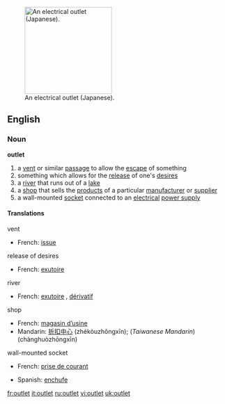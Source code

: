 [[Image:OutletGround.jpg|thumb|200px|right|An electrical outlet (Japanese).]]
==English==

===Noun=== 
'''outlet'''
# a [[vent]] or similar [[passage]] to allow the [[escape]] of something
# something which allows for the [[release]] of one's [[desire]]s
# a [[river]] that runs out of a [[lake]]
# a [[shop]] that sells the [[product]]s of a particular [[manufacturer]] or [[supplier]]
# a wall-mounted [[socket]] connected to an [[electrical]] [[power supply]]

====Translations====
;vent
*French: [[issue]] {{f}}

;release of desires
*French: [[exutoire]] {{m}}

;river
*French: [[exutoire]] {{m}}, [[dérivatif]] {{m}}

;shop
*French: [[magasin d’usine]] {{m}}
*Mandarin: [[折扣中心]] (zhékòuzhōngxīn); (''Taiwanese Mandarin'') {{zh-ts|暢貨中心|畅货中心}} (chànghuòzhōngxīn)

;wall-mounted socket
{{top}}
*French: [[prise de courant]] {{f}}
{{mid}}
*Spanish: [[enchufe]] {{m}}
{{bottom}}

[[fr:outlet]]
[[it:outlet]]
[[ru:outlet]]
[[vi:outlet]]
[[uk:outlet]]